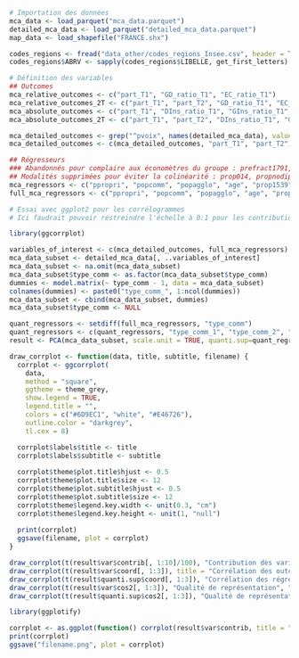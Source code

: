 ```r
# Importation des données
mca_data <- load_parquet("mca_data.parquet")
detailed_mca_data <- load_parquet("detailed_mca_data.parquet")
map_data <- load_shapefile("FRANCE.shx")

codes_regions <- fread("data_other/codes_regions_Insee.csv", header = TRUE)
codes_regions$ABRV <- sapply(codes_regions$LIBELLE, get_first_letters)
```

```r
# Définition des variables
## Outcomes
mca_relative_outcomes <- c("part_T1", "GD_ratio_T1", "EC_ratio_T1")
mca_relative_outcomes_2T <- c("part_T1", "part_T2", "GD_ratio_T1", "EC_ratio_T1", "EC_ratio_T2")
mca_absolute_outcomes <- c("part_T1", "DIns_ratio_T1", "GIns_ratio_T1", "EIns_ratio_T1", "CIns_ratio_T1")
mca_absolute_outcomes_2T <- c("part_T1", "part_T2", "DIns_ratio_T1", "GIns_ratio_T1", "DIns_ratio_T2", "EIns_ratio_T1", "CIns_ratio_T1", "EIns_ratio_T2", "CIns_ratio_T2")

mca_detailed_outcomes <- grep("^pvoix", names(detailed_mca_data), value = TRUE)
mca_detailed_outcomes <- c(mca_detailed_outcomes, "part_T1", "part_T2")

## Régresseurs
### Abandonnés pour complaire aux économètres du groupe : prefract1791, pclerge1791, pclerge1856, pmessalisants1950
## Modalités supprimées pour éviter la colinéarité : prop014, propnodip, pouvr
mca_regressors <- c("ppropri", "popcomm", "popagglo", "age", "prop1539", "prop4059", "prop60p", "propf", "propbac", "propsup", "pagri", "pindp", "pempl", "ppint", "pcadr", "pchom", "petranger", "revmoy", "pcrimesdelits", "mmoyfortune", "pisf", "prsa", "type_comm")
full_mca_regressors <- c("ppropri", "popcomm", "popagglo", "age", "prop014", "prop1539", "prop4059", "prop60p", "propf", "propnodip", "propbac", "propsup", "pagri", "pindp", "pouvr", "pempl", "ppint", "pcadr", "pchom", "prsa", "petranger", "pcrimesdelits", "revmoy", "pisf", "mmoyfortune", "type_comm")
```

```r
# Essai avec ggplot2 pour les corrélogrammes
# Ici faudrait pouvoir restreindre l'échelle à 0:1 pour les contributions à l'inertie des axes et les qualité de représentation, mais impossible directement avec ce package.

library(ggcorrplot)

variables_of_interest <- c(mca_detailed_outcomes, full_mca_regressors)
mca_data_subset <- detailed_mca_data[, ..variables_of_interest]
mca_data_subset <- na.omit(mca_data_subset)
mca_data_subset$type_comm <- as.factor(mca_data_subset$type_comm)
dummies <- model.matrix(~ type_comm - 1, data = mca_data_subset)
colnames(dummies) <- paste0("type_comm_", 1:ncol(dummies))
mca_data_subset <- cbind(mca_data_subset, dummies)
mca_data_subset$type_comm <- NULL

quant_regressors <- setdiff(full_mca_regressors, "type_comm")
quant_regressors <- c(quant_regressors, "type_comm_1", "type_comm_2", "type_comm_3", "type_comm_4")
result <- PCA(mca_data_subset, scale.unit = TRUE, quanti.sup=quant_regressors, ncp = 10, graph = FALSE)

draw_corrplot <- function(data, title, subtitle, filename) {
  corrplot <- ggcorrplot(
    data, 
    method = "square",
    ggtheme = theme_grey,
    show.legend = TRUE,
    legend.title = "",
    colors = c("#6D9EC1", "white", "#E46726"),
    outline.color = "darkgrey",
    tl.cex = 8)

  corrplot$labels$title <- title
  corrplot$labels$subtitle <- subtitle
  
  corrplot$theme$plot.title$hjust <- 0.5
  corrplot$theme$plot.title$size <- 12
  corrplot$theme$plot.subtitle$hjust <- 0.5
  corrplot$theme$plot.subtitle$size <- 12
  corrplot$theme$legend.key.width <- unit(0.3, "cm")
  corrplot$theme$legend.key.height <- unit(1, "null")
  
  print(corrplot)
  ggsave(filename, plot = corrplot)
}

draw_corrplot(t(result$var$contrib[, 1:10]/100), "Contribution des variables à l'inertie des axes", "", "output_transversal/contrib_axes.png")
draw_corrplot(t(result$var$coord[, 1:3]), title = "Corrélation des outcomes aux axes", "", "output_transversal/corr_outc_axes.png")
draw_corrplot(t(result$quanti.sup$coord[, 1:3]), "Corrélation des régresseurs", "aux axes", "output_transversal/corr_rég_axes.png")
draw_corrplot(t(result$var$cos2[, 1:3]), "Qualité de représentation", "des variables électorales", "output_transversal/qual_rep_outc.png")
draw_corrplot(t(result$quanti.sup$cos2[, 1:3]), "Qualité de représentation", "des régresseurs", "output_transversal/qual_rep_régr.png")

```

```r
library(ggplotify)

corrplot <- as.ggplot(function() corrplot(result$var$contrib, title = "Contribution des variables à l'inertie des axes", is.corr = FALSE, col.lim = c(0, 100), mar = c(1, 1, 1.5, 1), tl.col = "darkgrey", tl.srt = 45, cl.align.text = "l", cl.cex = 0.7, cl.ratio = 0.3))
print(corrplot)
ggsave("filename.png", plot = corrplot)
```

